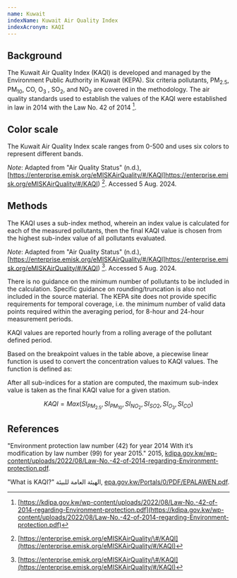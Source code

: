 ```yaml
---
name: Kuwait
indexName: Kuwait Air Quality Index
indexAcronym: KAQI
---
```



## Background

The Kuwait Air Quality Index (KAQI) is developed and managed by the Environment Public Authority in Kuwait (KEPA). Six criteria pollutants, PM<sub>2.5</sub>, PM<sub>10</sub>, CO, O<sub>3</sub> , SO<sub>2</sub>, and NO<sub>2</sub> are covered in the methodology. The air quality standards used to establish the values of the KAQI were established in law in 2014 with the Law No. 42 of 2014 [^1].

## Color scale

The Kuwait Air Quality Index scale ranges from 0-500 and uses six colors to represent different bands.

<ColorScale index="kuwait" value={true} />

_Note_: Adapted from "Air Quality Status" (n.d.), [https://enterprise.emisk.org/eMISKAirQuality/#/KAQI]https://enterprise.emisk.org/eMISKAirQuality/#/KAQI) [^2]. Accessed 5 Aug. 2024.

## Methods

The KAQI uses a sub-index method, wherein an index value is calculated for each of the measured pollutants, then the final KAQI value is chosen from the highest sub-index value of all pollutants evaluated.

<BreakpointsTable index="kuwait" />

_Note_: Adapted from "Air Quality Status" (n.d.), [https://enterprise.emisk.org/eMISKAirQuality/#/KAQI]https://enterprise.emisk.org/eMISKAirQuality/#/KAQI) [^2]. Accessed 5 Aug. 2024.

<Admonition type="note">
  There is no guidance on the minimum number of pollutants to be included in the
  calculation. Specific guidance on rounding/truncation is also not included in
  the source material. The KEPA site does not provide specific requirements for
  temporal coverage, i.e. the minimum number of valid data points required
  within the averaging period, for 8-hour and 24-hour measurement periods.
</Admonition>

KAQI values are reported hourly from a rolling average of the pollutant defined period.

Based on the breakpoint values in the table above, a piecewise linear function is used to convert the concentration values to KAQI values. The function is defined as:

<PiecewiseLatexDoc label="KAQI" />

After all sub-indices for a station are computed, the maximum sub-index value is taken as the final KAQI value for a given station.

$$
KAQI = {Max}(SI_{PM_{2.5}}, SI_{PM_{10}}, SI_{NO_{2}}, SI_{SO{2}}, SI_{O_{3}}, SI_{CO})
$$

## References

[^1]: [https://kdipa.gov.kw/wp-content/uploads/2022/08/Law-No.-42-of-2014-regarding-Environment-protection.pdf](https://kdipa.gov.kw/wp-content/uploads/2022/08/Law-No.-42-of-2014-regarding-Environment-protection.pdf)
[^2]: [https://enterprise.emisk.org/eMISKAirQuality/\#/KAQI](https://enterprise.emisk.org/eMISKAirQuality/#/KAQI)

"Environment protection law number (42) for year 2014 With it’s modification by law number (99) for year 2015." 2015, [kdipa.gov.kw/wp-content/uploads/2022/08/Law-No.-42-of-2014-regarding-Environment-protection.pdf](https://kdipa.gov.kw/wp-content/uploads/2022/08/Law-No.-42-of-2014-regarding-Environment-protection.pdf).

"What is KAQI?" الهيئة العامة للبيئة, [epa.gov.kw/Portals/0/PDF/EPALAWEN.pdf](https://epa.gov.kw/Portals/0/PDF/EPALAWEN.pdf).
